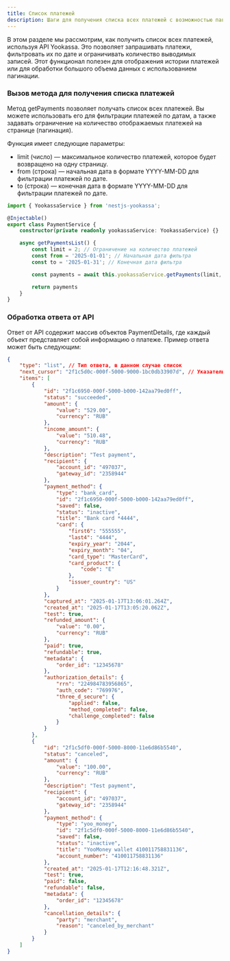 ```yaml
---
title: Список платежей
description: Шаги для получения списка всех платежей с возможностью пагинации
---
```


В этом разделе мы рассмотрим, как получить список всех платежей, используя API Yookassa. Это позволяет запрашивать платежи, фильтровать их по дате и ограничивать количество выводимых записей. Этот функционал полезен для отображения истории платежей или для обработки большого объема данных с использованием пагинации.

<Steps>

### Вызов метода для получения списка платежей

Метод getPayments позволяет получать список всех платежей. Вы можете использовать его для фильтрации платежей по датам, а также задавать ограничение на количество отображаемых платежей на странице (пагинация).

Функция имеет следующие параметры:

<ul className='my-6 ml-6 list-disc [&>li]:mt-2'>
	<li>
		limit (число) — максимальное количество платежей, которое будет
		возвращено на одну страницу.
	</li>
	<li>
		from (строка) — начальная дата в формате YYYY-MM-DD для фильтрации
		платежей по дате.
	</li>
	<li>
		to (строка) — конечная дата в формате YYYY-MM-DD для фильтрации платежей
		по дате.
	</li>
</ul>

```typescript
import { YookassaService } from 'nestjs-yookassa';

@Injectable()
export class PaymentService {
  	constructor(private readonly yookassaService: YookassaService) {}

  	async getPaymentsList() {
		const limit = 2; // Ограничение на количество платежей
		const from = '2025-01-01'; // Начальная дата фильтра
		const to = '2025-01-31'; // Конечная дата фильтра

		const payments = await this.yookassaService.getPayments(limit, from, to);

		return payments
 	}
}
```

### Обработка ответа от API

Ответ от API содержит массив объектов PaymentDetails, где каждый объект представляет собой информацию о платеже. Пример ответа может быть следующим:

```json
{
	"type": "list", // Тип ответа, в данном случае список
	"next_cursor": "2f1c5d0c-000f-5000-9000-1bc0db33907d", // Указатель на следующую страницу (для пагинации)
	"items": [
		{
			"id": "2f1c6950-000f-5000-b000-142aa79ed0ff",
			"status": "succeeded",
			"amount": {
				"value": "529.00",
				"currency": "RUB"
			},
			"income_amount": {
				"value": "510.48",
				"currency": "RUB"
			},
			"description": "Test payment",
			"recipient": {
				"account_id": "497037",
				"gateway_id": "2358944"
			},
			"payment_method": {
				"type": "bank_card",
				"id": "2f1c6950-000f-5000-b000-142aa79ed0ff",
				"saved": false,
				"status": "inactive",
				"title": "Bank card *4444",
				"card": {
					"first6": "555555",
					"last4": "4444",
					"expiry_year": "2044",
					"expiry_month": "04",
					"card_type": "MasterCard",
					"card_product": {
						"code": "E"
					},
					"issuer_country": "US"
				}
			},
			"captured_at": "2025-01-17T13:06:01.264Z",
			"created_at": "2025-01-17T13:05:20.062Z",
			"test": true,
			"refunded_amount": {
				"value": "0.00",
				"currency": "RUB"
			},
			"paid": true,
			"refundable": true,
			"metadata": {
				"order_id": "12345678"
			},
			"authorization_details": {
				"rrn": "224984783956865",
				"auth_code": "769976",
				"three_d_secure": {
					"applied": false,
					"method_completed": false,
					"challenge_completed": false
				}
			}
		},
		{
			"id": "2f1c5df0-000f-5000-8000-11e6d86b5540",
			"status": "canceled",
			"amount": {
				"value": "100.00",
				"currency": "RUB"
			},
			"description": "Test payment",
			"recipient": {
				"account_id": "497037",
				"gateway_id": "2358944"
			},
			"payment_method": {
				"type": "yoo_money",
				"id": "2f1c5df0-000f-5000-8000-11e6d86b5540",
				"saved": false,
				"status": "inactive",
				"title": "YooMoney wallet 410011758831136",
				"account_number": "410011758831136"
			},
			"created_at": "2025-01-17T12:16:48.321Z",
			"test": true,
			"paid": false,
			"refundable": false,
			"metadata": {
				"order_id": "12345678"
			},
			"cancellation_details": {
				"party": "merchant",
				"reason": "canceled_by_merchant"
			}
		}
	]
}
```

</Steps>
